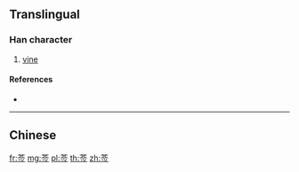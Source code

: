 {{character info/new}}
{{also|薟}}
==Translingual==

===Han character===
{{Han char|rn=140|rad=艸|as=07|sn=13|four=|canj=TOMM,XTOMM}}

# [[vine]]

====References====
* {{Han ref|kx=1036.401|hdz=53222.021|uh=83B6|ud=33718}}

----

==Chinese==
{{zh-see|薟}}

[[fr:莶]]
[[mg:莶]]
[[pl:莶]]
[[th:莶]]
[[zh:莶]]